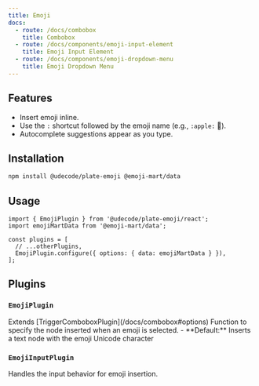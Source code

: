 ```yaml
---
title: Emoji
docs:
  - route: /docs/combobox
    title: Combobox
  - route: /docs/components/emoji-input-element
    title: Emoji Input Element
  - route: /docs/components/emoji-dropdown-menu
    title: Emoji Dropdown Menu
---
```


<ComponentPreview name="emoji-demo" />

<PackageInfo>

## Features

- Insert emoji inline.
- Use the `:` shortcut followed by the emoji name (e.g., `:apple:` 🍎).
- Autocomplete suggestions appear as you type.

</PackageInfo>

## Installation

```bash
npm install @udecode/plate-emoji @emoji-mart/data
```

## Usage

```tsx
import { EmojiPlugin } from '@udecode/plate-emoji/react';
import emojiMartData from '@emoji-mart/data';

const plugins = [
  // ...otherPlugins,
  EmojiPlugin.configure({ options: { data: emojiMartData } }),
];
```

## Plugins

### `EmojiPlugin`

<API name="EmojiPlugin">
  Extends [TriggerComboboxPlugin](/docs/combobox#options)
<APIOptions>
  <APIItem name="createEmojiNode" type="(emoji: TEmoji): ElementOrTextOf<any>" optional>
    Function to specify the node inserted when an emoji is selected.
    - **Default:** Inserts a text node with the emoji Unicode character
  </APIItem>
</APIOptions>
</API>

### `EmojiInputPlugin`

Handles the input behavior for emoji insertion.